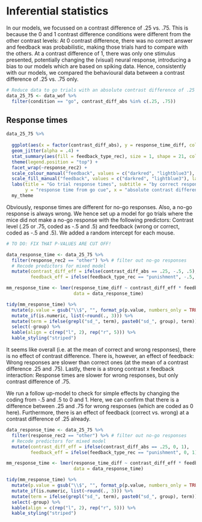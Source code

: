
# Inferential statistics

In our models, we focussed on a contrast difference of .25 vs. .75. This is because the 0 and 1 contrast difference conditions were different from the other contrast levels: At 0 contrast difference, there was no correct answer and feedback was probabilistic, making those trials hard to compare with the others. At a contrast difference of 1, there was only one stimulus presented, potentially changing the (visual) neural response, introducing a bias to our models which are based on spiking data. Hence, consistently with our models, we compared the behavioural data between a contrast difference of .25 vs. .75 only.

```r
# Reduce data to go trials with an absolute contrast difference of .25 and .75
data_25_75 <- data_wof %>% 
  filter(condition == "go", contrast_diff_abs %in% c(.25, .75))
```


## Response times
```r
data_25_75 %>% 
  
  ggplot(aes(x = factor(contrast_diff_abs), y = response_time_diff, colour = feedback_type_rec)) +
  geom_jitter(alpha = .4) +
  stat_summary(aes(fill = feedback_type_rec), size = 1, shape = 21, colour = "black") +
  theme(legend.position = "top") +
  facet_wrap(~response_rec2) +
  scale_colour_manual("feedback", values = c("darkred", "lightblue3"), labels = c("wrong", "correct")) +
  scale_fill_manual("feedback", values = c("darkred", "lightblue3"), labels = c("wrong", "correct")) +
  labs(title = "Go trial response times", subtitle = "by correct response and contrast difference",
       y = "response time from go cue", x = "absolute contrast difference") +
  my_theme
```

Obviously, response times are different for no-go responses. Also, a no-go response is always wrong. We hence set up a model for go trials where the mice did not make a no-go response with the following predictors: Contrast level (.25 or .75, coded as -.5 and .5) and feedback (wrong or correct, coded as -.5 and .5). We added a random intercept for each mouse.

```r
# TO DO: FIX THAT P-VALUES ARE CUT OFF!

data_response_time <- data_25_75 %>% 
  filter(response_rec2 == "other") %>% # filter out no-go responses
  # Recode predictors for mixed model
  mutate(contrast_diff_eff = ifelse(contrast_diff_abs == .25, -.5, .5),
         feedback_eff = ifelse(feedback_type_rec == "punishment", -.5, .5))

mm_response_time <- lmer(response_time_diff ~ contrast_diff_eff * feedback_eff + (1|mouse),
                         data = data_response_time)

tidy(mm_response_time) %>% 
  mutate(p.value = gsub("\\$", "", format_p(p.value, numbers_only = TRUE))) %>% 
  mutate_if(is.numeric, list(~round(., 3))) %>% 
  mutate(term = ifelse(grepl("sd_", term), paste0("sd_", group), term)) %>% 
  select(-group) %>% 
  kable(align = c(rep("l", 2), rep("r", 5))) %>% 
  kable_styling("striped")
```

It seems like overall (i.e. at the mean of correct and wrong responses), there is no effect of contrast difference. There is, however, an effect of feedback: Wrong responses are slower than correct ones (at the mean of a contrast difference .25 and .75). Lastly, there is a strong contrast x feedback interaction: Response times are slower for wrong responses, but only contrast difference of .75.

We run a follow up-model to check for simple effects by changing the coding from -.5 and .5 to 0 and 1. Here, we can confirm that there is a difference between .25 and .75 for wrong responses (which are coded as 0 here). Furthermore, there is an effect of feedback (correct vs. wrong) at a contrast difference of .25 already.

```r
data_response_time <- data_25_75 %>% 
  filter(response_rec2 == "other") %>% # filter out no-go responses
  # Recode predictors for mixed model
  mutate(contrast_diff_eff = ifelse(contrast_diff_abs == .25, 0, 1),
         feedback_eff = ifelse(feedback_type_rec == "punishment", 0, 1))

mm_response_time <- lmer(response_time_diff ~ contrast_diff_eff * feedback_eff + (1|mouse),
                         data = data_response_time)

tidy(mm_response_time) %>% 
  mutate(p.value = gsub("\\$", "", format_p(p.value, numbers_only = TRUE))) %>% 
  mutate_if(is.numeric, list(~round(., 3))) %>% 
  mutate(term = ifelse(grepl("sd_", term), paste0("sd_", group), term)) %>% 
  select(-group) %>% 
  kable(align = c(rep("l", 2), rep("r", 5))) %>% 
  kable_styling("striped")
```
